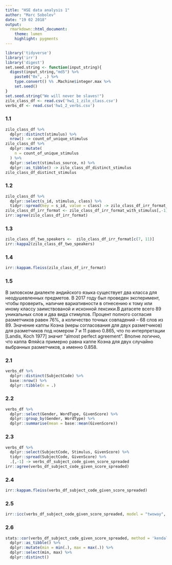 ```yaml
---
title: "HSE data analysis 1"
author: "Marc Sobolev"
date: "19 02 2018"
output: 
  rmarkdown::html_document:
    theme: lumen
    highlight: pygments
---
```


```r
library('tidyverse')
library('irr')
library('digest')
set.seed.string <- function(input_string){
  digest(input_string,"md5") %>% 
    paste0("0x", .) %>% 
    type.convert() %% .Machine$integer.max %>%
    set.seed()
} 
set.seed.string("We will never be slaves!")
zilo_class_df <- read.csv('hw1_1_zilo_class.csv')
verbs_df <- read.csv('hw1_2_verbs.csv')
```
### 1.1
```r
zilo_class_df %>% 
  dplyr::distinct(stimulus) %>% 
  nrow() -> count_of_unique_stimulus
zilo_class_df %>% 
  dplyr::mutate(
    n = count_of_unique_stimulus
  ) %>% 
  dplyr::select(stimulus_source, n) %>% 
  dplyr::as_tibble() -> zilo_class_df_distinct_stimulus
zilo_class_df_distinct_stimulus
```
### 1.2
```r
zilo_class_df %>% 
  dplyr::select(s_id, stimulus, class) %>% 
  tidyr::spread(key = s_id, value = class) -> zilo_class_df_irr_format_with_stimulus
zilo_class_df_irr_format <- zilo_class_df_irr_format_with_stimulus[,-1]
irr::agree(zilo_class_df_irr_format)
```
### 1.3
```r
zilo_class_df_two_speakers <-  zilo_class_df_irr_format[c(7, 11)]
irr::kappa2(zilo_class_df_two_speakers)
```
### 1.4
```r
irr::kappam.fleiss(zilo_class_df_irr_format)
```
### 1.5
В зиловском диалекте андийского языка существует два класса для неодушевленных предметов. В 2017 году был проведен эксперимент, чтобы проверить, наличие вариативности в отнесению к тому или иному классу заимствованой и исконной лексики.В датасете всего 89 уникальных слов и два вида стимулов. Процент полного согласия разметчиков равен 76%, а количество точных совпадений -- 68 слов из 89. Значение каппы Коэна (меры согласования для двух разметчиков) для разметчиков под номером 7 и 11 равно 0.865, что по интерпретации [Landis, Koch 1977] значит "almost perfect agreement". Вполне логично, что каппа Фляйса примерно равна каппе Коэна для двух случайно выбранных разметчиков, а именно 0.858.

### 2.1
```r
verbs_df %>% 
  dplyr::distinct(SubjectCode) %>% 
  base::nrow() %>% 
  dplyr::tibble(n = .)
```
### 2.2
```r
verbs_df %>% 
  dplyr::select(Gender, WordType, GivenScore) %>% 
  dplyr::group_by(Gender, WordType) %>% 
  dplyr::summarise(mean = base::mean(GivenScore))
```
### 2.3
```r
verbs_df %>% 
  dplyr::select(SubjectCode, Stimulus, GivenScore) %>% 
  tidyr::spread(SubjectCode, GivenScore) %>% 
  .[,-1] -> verbs_df_subject_code_given_score_spreaded
irr::agree(verbs_df_subject_code_given_score_spreaded)
```
### 2.4
```r
irr::kappam.fleiss(verbs_df_subject_code_given_score_spreaded)
```
### 2.5
```r
irr::icc(verbs_df_subject_code_given_score_spreaded, model = "twoway", type = "agreement")
```
### 2.6
```r
stats::cor(verbs_df_subject_code_given_score_spreaded, method = 'kendall') %>% 
  dplyr::as_tibble() %>% 
  dplyr::mutate(min = min(.), max = max(.)) %>% 
  dplyr::select(min, max) %>% 
  dplyr::distinct()
```
